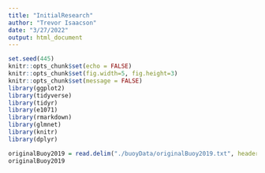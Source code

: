 ```yaml
---
title: "InitialResearch"
author: "Trevor Isaacson"
date: "3/27/2022"
output: html_document
---
```


```r
set.seed(445)
knitr::opts_chunk$set(echo = FALSE)
knitr::opts_chunk$set(fig.width=5, fig.height=3) 
knitr::opts_chunk$set(message = FALSE)
library(ggplot2)
library(tidyverse)
library(tidyr)
library(e1071)
library(rmarkdown)
library(glmnet)
library(knitr)
library(dplyr)
```


```r
originalBuoy2019 = read.delim("./buoyData/originalBuoy2019.txt", header = TRUE)
originalBuoy2019


```

